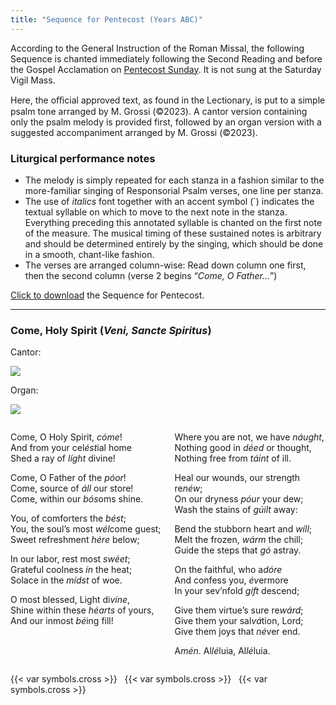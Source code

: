 ```yaml
---
title: "Sequence for Pentecost (Years ABC)"
---
```


::: {.red}
According to the General Instruction of the Roman Missal, the following Sequence is chanted immediately following the Second Reading and before the Gospel Acclamation on [Pentecost Sunday](../easter/pentecost.qmd). It is not sung at the Saturday Vigil Mass.

Here, the oﬃcial approved text, as found in the Lectionary, is put to a simple psalm tone arranged by M. Grossi (©2023). A cantor version containing only the psalm melody is provided first, followed by an organ version with a suggested accompaniment arranged by M. Grossi (©2023).
:::

::: {.red}
### Liturgical performance notes
:::

* [The melody is simply repeated for each stanza in a fashion similar to the more-familiar singing of Responsorial Psalm verses, one line per stanza.]{.red}
* [The use of *italics* font together with an accent symbol (´) indicates
the textual syllable on which to move to the next note in the stanza.
Everything preceding this annotated syllable is chanted on the first note
of the measure. The musical timing of these sustained notes is arbitrary
and should be determined entirely by the singing, which should be done
in a smooth, chant-like fashion.]{.red}
* [The verses are arranged column-wise: Read down column one first, then the second column (verse 2 begins “*Come, O Father...*”)]{.red}

::: {.red}
<a href="./sequence_pentecost.pdf" target="_blank">Click to download</a> the Sequence for Pentecost.
:::

***

### Come, Holy Spirit (*Veni, Sancte Spiritus*)

[Cantor:]{.red}

![](./pentecost-psalm-tone.png){fig-alt="Psalm tone for three stanzas."}

[Organ:]{.red}

![](./pentecost-psalm-tone-organ.png){fig-alt="Psalm tone for three stanzas with accompaniment."}

:::: {.columns}

::: {.column width="50%"}
Come, O Holy Spirit, *cóme*!  
And from your cel*ést*ial home  
Shed a ray of *líght* divine!  

Come, O Father of the *póor*!  
Come, source of *áll* our store!  
Come, within our *bós*oms shine.  

You, of comforters the *bést*;  
You, the soul's most *wél*come guest;  
Sweet refreshment *hére* below;  

In our labor, rest most *swéet*;  
Grateful coolness *ín* the heat;  
Solace in the *mídst* of woe.  

O most blessed, Light di*víne*,  
Shine within these *héarts* of yours,  
And our inmost *bé*ing fill!
:::

::: {.column width="50%"}
Where you are not, we have *náught*,  
Nothing good in *déed* or thought,  
Nothing free from *táint* of ill.  

Heal our wounds, our strength re*néw*;  
On our dryness *póur* your dew;  
Wash the stains of *gúilt* away:

Bend the stubborn heart and *wíll*;  
Melt the frozen, *wárm* the chill;  
Guide the steps that *gó* astray.

On the faithful, who a*dóre*  
And confess you, *év*ermore  
In your sev'nfold *gíft* descend;

Give them virtue's sure re*wárd*;  
Give them your sal*vá*tion, Lord;  
Give them joys that *né*ver end.

A*mén*. Al*lé*luia, Al*lé*luia.
:::

::::

::: {.centered}
{{< var symbols.cross >}} &nbsp; {{< var symbols.cross >}} &nbsp; {{< var symbols.cross >}}
:::
